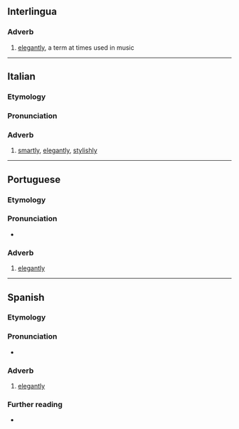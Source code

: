 ==Interlingua==

===Adverb===
{{head|ia|adverb}}

# [[elegantly]], a term at times used in music

----

==Italian==

===Etymology===
{{suffix|it|elegante|mente}}

===Pronunciation===
{{it-pr|eleganteménte}}

===Adverb===
{{it-adv}}

# [[smartly]], [[elegantly]], [[stylishly]]

----

==Portuguese==

===Etymology===
{{pt-etym-mente|elegante}}

===Pronunciation===
{{pt-IPA}}
* {{hyphenation|pt|e|le|gan|te|men|te}}

===Adverb===
{{pt-adv}}

# [[elegantly]]

----

==Spanish==

===Etymology===
{{suffix|es|elegante|mente}}

===Pronunciation===
{{es-IPA}}
* {{hyphenation|es|e|le|gan|te|men|te}}

===Adverb===
{{es-adv}}

# [[elegantly]]

===Further reading===
* {{R:DRAE}}